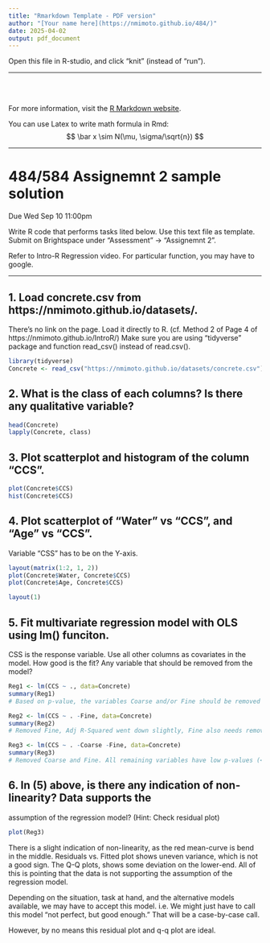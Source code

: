 ```yaml
---
title: "Rmarkdown Template - PDF version"
author: "[Your name here](https://nmimoto.github.io/484/)"
date: 2025-04-02
output: pdf_document
---
```


Open this file in R-studio, and click "knit" (instead of "run").

<hr>

<br><br>

For more information, visit the [R Markdown website](https://rmarkdown.rstudio.com).

You can use Latex to write math formula in Rmd:
$$
  \bar x \sim N(\mu, \sigma/\sqrt{n})
$$


<hr>

#  484/584 Assignemnt 2 sample solution

Due Wed Sep 10 11:00pm

Write R code that performs tasks lited below.
Use this text file as template. Submit on Brightspace
under "Assessment" -> "Assignemnt 2".

Refer to Intro-R Regression video.
For particular function, you may have to google.

<hr>

## 1. Load concrete.csv from https://nmimoto.github.io/datasets/.
There's no link on the page. Load it directly to R.
(cf. Method 2 of Page 4 of https://nmimoto.github.io/IntroR/)
Make sure you are using "tidyverse" package and function read_csv()
instead of read.csv().

```r
library(tidyverse)
Concrete <- read_csv("https://nmimoto.github.io/datasets/concrete.csv")
```


## 2. What is the class of each columns?  Is there any qualitative variable?

```r
head(Concrete)
lapply(Concrete, class)
```

## 3. Plot scatterplot and histogram of the column "CCS".
```r
plot(Concrete$CCS)
hist(Concrete$CCS)
```

## 4. Plot scatterplot of "Water" vs "CCS", and "Age" vs "CCS".
Variable "CSS" has to be on the Y-axis.
```r
layout(matrix(1:2, 1, 2))
plot(Concrete$Water, Concrete$CCS)
plot(Concrete$Age, Concrete$CCS)

layout(1)
```

## 5. Fit multivariate regression model with OLS using lm() funciton.
CSS is the response variable.  Use all other columns as covariates in the model.
How good is the fit?  Any variable that should be removed from the model?
```r
Reg1 <- lm(CCS ~ ., data=Concrete)
summary(Reg1)
# Based on p-value, the variables Coarse and/or Fine should be removed from the model.

Reg2 <- lm(CCS ~ . -Fine, data=Concrete)
summary(Reg2)
# Removed Fine, Adj R-Squared went down slightly, Fine also needs removed.

Reg3 <- lm(CCS ~ . -Coarse -Fine, data=Concrete)
summary(Reg3)
# Removed Coarse and Fine. All remaining variables have low p-values (<0.05).
```

## 6. In (5) above, is there any indication of non-linearity?  Data supports the
assumption of the regression model?  (Hint: Check residual plot)
```r
plot(Reg3)
```

There is a slight indication of non-linearity, as the red mean-curve is
bend in the middle. Residuals vs. Fitted plot shows uneven variance, which
is not a good sign.
The Q-Q plots, shows some deviation on the lower-end.
All of this is pointing that the data is not supporting the assumption of the
regression model.

Depending on the situation, task at hand, and the alternative models available,
we may have to accept this model.
i.e. We might just have to call this model "not perfect, but good enough."
That will be a case-by-case call.

However, by no means this residual plot and q-q plot are ideal.
